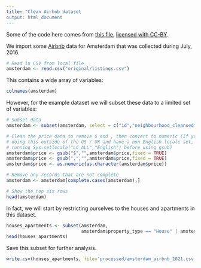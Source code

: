 ```yaml
---
title: "Clean Airbnb dataset
output: html_document
---
```


Some of the code here comes from [this
file](https://github.com/alexsingleton/urban_analytics/blob/0bc0f23/04_Descriptive_statistics/P4_Descriptive_Statistics.Rmd),
[licensed with
CC-BY](https://github.com/alexsingleton/urban_analytics/blob/0bc0f23/README.md).

We import some [Airbnb](http://insideairbnb.com/get-the-data.html) data for
Amsterdam that was collected during July, 2016.

```r
# Read in CSV from local file
amsterdam <- read.csv("original/listings.csv")
```

This contains a wide array of variables:

```r
colnames(amsterdam)
```

However, for the example dataset we will subset these data to a limited set of
variables:

```r
# Subset data
amsterdam <- subset(amsterdam, select = c("id","neighbourhood_cleansed","latitude","longitude","property_type","room_type","bedrooms","price","number_of_reviews"))

# Clean the price data to remove $ and , then convert to numeric (If you are
# doing this outside of the US / UK and have a non English locale set, try
# running Sys.setlocale("LC_ALL","English") before using gsub)
amsterdam$price <- gsub("$","",amsterdam$price,fixed = TRUE)
amsterdam$price <- gsub(",","",amsterdam$price,fixed = TRUE)
amsterdam$price <- as.numeric(as.character(amsterdam$price))

# Remove any records that are not complete
amsterdam <- amsterdam[complete.cases(amsterdam),]

# Show the top six rows
head(amsterdam)
```

In fact, we will start by restricting ourselves to the houses and apartments in this dataset.

```r
houses_apartments <- subset(amsterdam,
                            amsterdam$property_type == "House" | amsterdam$property_type == "Apartment" )
head(houses_apartments)
```

Save this subset for further analysis.

```r
write.csv(houses_apartments, file='processed/amsterdam_airbnb_2021.csv')
```